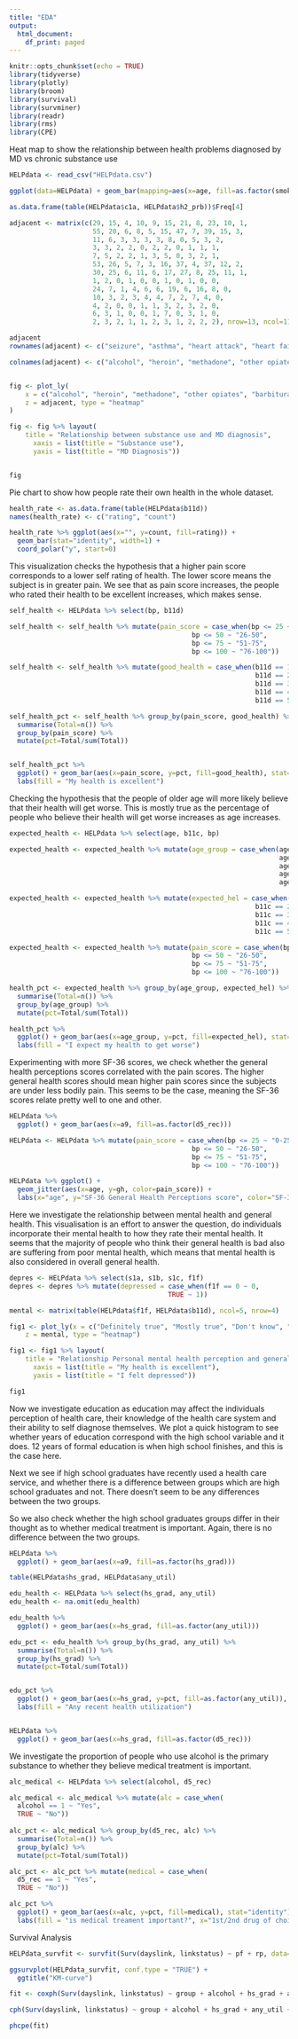 ```yaml
---
title: "EDA"
output:
  html_document:
    df_print: paged
---
```


```r
knitr::opts_chunk$set(echo = TRUE)
library(tidyverse)
library(plotly)
library(broom)
library(survival)
library(survminer)
library(readr)
library(rms)
library(CPE)
```
Heat map to show the relationship between health problems diagnosed by MD vs chronic substance use
```r
HELPdata <- read_csv("HELPdata.csv")

ggplot(data=HELPdata) + geom_bar(mapping=aes(x=age, fill=as.factor(smoker)))

as.data.frame(table(HELPdata$c1a, HELPdata$h2_prb))$Freq[4]

adjacent <- matrix(c(29, 15, 4, 10, 9, 15, 21, 8, 23, 10, 1,
                     55, 20, 6, 8, 5, 15, 47, 7, 39, 15, 3,
                     11, 6, 3, 3, 3, 3, 8, 0, 5, 3, 2,
                     3, 3, 2, 2, 0, 2, 2, 0, 1, 1, 1,
                     7, 5, 2, 2, 1, 3, 5, 0, 3, 2, 1,
                     53, 26, 5, 7, 3, 16, 37, 4, 37, 12, 2,
                     30, 25, 6, 11, 6, 17, 27, 8, 25, 11, 1,
                     1, 2, 0, 1, 0, 0, 1, 0, 1, 0, 0,
                     24, 7, 1, 4, 6, 6, 19, 6, 16, 8, 0,
                     10, 3, 2, 3, 4, 4, 7, 2, 7, 4, 0, 
                     4, 2, 0, 0, 1, 1, 3, 2, 3, 2, 0,
                     6, 3, 1, 0, 0, 1, 7, 0, 3, 1, 0,
                     2, 3, 2, 1, 1, 2, 3, 1, 2, 2, 2), nrow=13, ncol=11, byrow = TRUE)

adjacent
rownames(adjacent) <- c("seizure", "asthma", "heart attack", "heart failure", "other heart dis", "Hypertension", "chronic liver disease", "kidney failure", "chronic osteoarthritis", "peripheral neuropathy", "cancer", "diabetes", "stroke")

colnames(adjacent) <- c("alcohol", "heroin", "methadone", "other opiates", "barbiturates", "sedatives", "cocaine", "amphetamines", "marijuana", "hallucinogens", "inhalants")


fig <- plot_ly(
    x = c("alcohol", "heroin", "methadone", "other opiates", "barbiturates", "sedatives", "cocaine", "amphetamines", "marijuana", "hallucinogens", "inhalants"), y = c("seizure", "asthma", "heart attack", "heart failure", "other heart dis", "Hypertension", "chronic liver disease", "kidney failure", "chronic osteoarthritis", "peripheral neuropathy", "cancer", "diabetes", "stroke"),
    z = adjacent, type = "heatmap"
)

fig <- fig %>% layout(
    title = "Relationship between substance use and MD diagnosis",
      xaxis = list(title = "Substance use"),
      yaxis = list(title = "MD Diagnosis"))


fig
```


Pie chart to show how people rate their own health in the whole dataset.
```r
health_rate <- as.data.frame(table(HELPdata$b11d))
names(health_rate) <- c("rating", "count")

health_rate %>% ggplot(aes(x="", y=count, fill=rating)) +
  geom_bar(stat="identity", width=1) +
  coord_polar("y", start=0)

```

This visualization checks the hypothesis that a higher pain score corresponds to a lower self rating of health.  The lower score means the subject is in greater pain. We see that as pain score increases, the people who rated their health to be excellent increases, which makes sense.
```r
self_health <- HELPdata %>% select(bp, b11d)

self_health <- self_health %>% mutate(pain_score = case_when(bp <= 25 ~ "0-25",
                                              bp <= 50 ~ "26-50",
                                              bp <= 75 ~ "51-75",
                                              bp <= 100 ~ "76-100"))

self_health <- self_health %>% mutate(good_health = case_when(b11d == 1 ~ "Definitely true",
                                                              b11d == 2 ~ "Mostly true",
                                                              b11d == 3 ~ "Don't know",
                                                              b11d == 4 ~ "Mostly false",
                                                              b11d == 5 ~ "Definitely false"))

self_health_pct <- self_health %>% group_by(pain_score, good_health) %>%
  summarise(Total=n()) %>%
  group_by(pain_score) %>%
  mutate(pct=Total/sum(Total))


self_health_pct %>% 
  ggplot() + geom_bar(aes(x=pain_score, y=pct, fill=good_health), stat="identity") + 
  labs(fill = "My health is excellent")


```

Checking the hypothesis that the people of older age will more likely believe that their health will get worse.  This is mostly true as the percentage of people who believe their health will get worse increases as age increases.
```r
expected_health <- HELPdata %>% select(age, b11c, bp)

expected_health <- expected_health %>% mutate(age_group = case_when(age <= 20 ~ "0-20s",
                                                                    age <= 30 ~ "30s",
                                                                    age <= 40 ~ "40s",
                                                                    age <= 50 ~ "50s",
                                                                    age <= 60 ~ "60+"))

expected_health <- expected_health %>% mutate(expected_hel = case_when(b11c == 1 ~ "Definitely true",
                                                              b11c == 2 ~ "Mostly true",
                                                              b11c == 3 ~ "Don't know",
                                                              b11c == 4 ~ "Mostly false",
                                                              b11c == 5 ~ "Definitely false"))

expected_health <- expected_health %>% mutate(pain_score = case_when(bp <= 25 ~ "0-25",
                                              bp <= 50 ~ "26-50",
                                              bp <= 75 ~ "51-75",
                                              bp <= 100 ~ "76-100"))

health_pct <- expected_health %>% group_by(age_group, expected_hel) %>%
  summarise(Total=n()) %>%
  group_by(age_group) %>%
  mutate(pct=Total/sum(Total))

health_pct %>%
  ggplot() + geom_bar(aes(x=age_group, y=pct, fill=expected_hel), stat="identity") + 
  labs(fill = "I expect my health to get worse")

```

Experimenting with more SF-36 scores, we check whether the general health perceptions scores correlated with the pain scores. The higher general health scores should mean higher pain scores since the subjects are under less bodily pain.  This seems to be the case, meaning the SF-36 scores relate pretty well to one and other. 

```r

HELPdata %>% 
  ggplot() + geom_bar(aes(x=a9, fill=as.factor(d5_rec)))

HELPdata <- HELPdata %>% mutate(pain_score = case_when(bp <= 25 ~ "0-25",
                                              bp <= 50 ~ "26-50",
                                              bp <= 75 ~ "51-75",
                                              bp <= 100 ~ "76-100"))

HELPdata %>% ggplot() +
  geom_jitter(aes(x=age, y=gh, color=pain_score)) + 
  labs(x="age", y="SF-36 General Health Perceptions score", color="SF-36 Pain score")

```
Here we investigate the relationship between mental health and general health. This visualisation is an effort to answer the question, do individuals incorporate their mental health to how they rate their mental health.  It seems that the majority of people who think their general health is bad also are suffering from poor mental health, which means that mental health is also considered in overall general health. 

```r
depres <- HELPdata %>% select(s1a, s1b, s1c, f1f)
depres <- depres %>% mutate(depressed = case_when(f1f == 0 ~ 0,
                                        TRUE ~ 1))

mental <- matrix(table(HELPdata$f1f, HELPdata$b11d), ncol=5, nrow=4)

fig1 <- plot_ly(x = c("Definitely true", "Mostly true", "Don't know", "Mostly false", "Definitely false"), y = c("Rarely/never", "Some of the time", "Occas/moderately", "Most of the time"),
    z = mental, type = "heatmap")

fig1 <- fig1 %>% layout(
    title = "Relationship Personal mental health perception and general health perception",
      xaxis = list(title = "My health is excellent"),
      yaxis = list(title = "I felt depressed"))

fig1
```

Now we investigate education as education may affect the individuals perception of health care, their knowledge of the health care system and their ability to self diagnose themselves.  We plot a quick histogram to see whether years of education correspond with the high school variable and it does.  12 years of formal education is when high school finishes, and this is the case here. 

Next we see if high school graduates have recently used a health care service, and whether there is a difference between groups which are high school graduates and not.  There doesn't seem to be any differences between the two groups.  

So we also check whether the high school graduates groups differ in their thought as to whether medical treatment is important.  Again, there is no difference between the two groups.
```r
HELPdata %>%
  ggplot() + geom_bar(aes(x=a9, fill=as.factor(hs_grad)))

table(HELPdata$hs_grad, HELPdata$any_util)

edu_health <- HELPdata %>% select(hs_grad, any_util)
edu_health <- na.omit(edu_health)

edu_health %>% 
  ggplot() + geom_bar(aes(x=hs_grad, fill=as.factor(any_util)))

edu_pct <- edu_health %>% group_by(hs_grad, any_util) %>%
  summarise(Total=n()) %>%
  group_by(hs_grad) %>%
  mutate(pct=Total/sum(Total))


edu_pct %>%
  ggplot() + geom_bar(aes(x=hs_grad, y=pct, fill=as.factor(any_util)), stat="identity") + 
  labs(fill = "Any recent health utilization")


HELPdata %>% 
  ggplot() + geom_bar(aes(x=hs_grad, fill=as.factor(d5_rec)))
```
We investigate the proportion of people who use alcohol is the primary substance to whether they believe medical treatment is important. 

```r
alc_medical <- HELPdata %>% select(alcohol, d5_rec)

alc_medical <- alc_medical %>% mutate(alc = case_when(
  alcohol == 1 ~ "Yes",
  TRUE ~ "No"))
  
alc_pct <- alc_medical %>% group_by(d5_rec, alc) %>%
  summarise(Total=n()) %>%
  group_by(alc) %>%
  mutate(pct=Total/sum(Total))

alc_pct <- alc_pct %>% mutate(medical = case_when(
  d5_rec == 1 ~ "Yes",
  TRUE ~ "No"))

alc_pct %>%
  ggplot() + geom_bar(aes(x=alc, y=pct, fill=medical), stat="identity") + 
  labs(fill = "is medical treament important?", x="1st/2nd drug of choice is alcohol")
```



Survival Analysis 
```r
HELPdata_survfit <- survfit(Surv(dayslink, linkstatus) ~ pf + rp, data=HELPdata)

ggsurvplot(HELPdata_survfit, conf.type = "TRUE") + 
  ggtitle("KM-curve")

fit <- coxph(Surv(dayslink, linkstatus) ~ group + alcohol + hs_grad + any_util + age, data=HELPdata)

cph(Surv(dayslink, linkstatus) ~ group + alcohol + hs_grad + any_util + age, data=HELPdata)

phcpe(fit)
```



